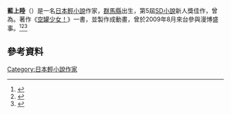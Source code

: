 '''藍上陸'''（{{bd|1985年|3月10日||}}）是一名[[日本|日本]][[輕小說|輕小說]]作家，[[群馬縣|群馬縣]]出生，第5屆[[SD小說|SD小說]]新人獎佳作，曾為{{tsl|en|Pastry chef|甜點師傅}}。著作《[[空罐少女！|空罐少女！]]》一書，並製作成動畫，曾於2009年8月來台參與漫博盛事。<ref>{{Cite web |url=http://gnn.gamer.com.tw/7/38687.html |title=巴哈姆特 訪談藍上陸 |access-date=2015-06-20 |archive-date=2016-03-04 |archive-url=https://web.archive.org/web/20160304074136/http://gnn.gamer.com.tw/7/38687.html |dead-url=no }}</ref><ref>{{Cite web |url=http://search.books.com.tw/exep/prod_search.php?key=%E8%97%8D%E4%B8%8A%E9%99%B8&f=author |title=博客來 藍上陸作品 |access-date=2015-06-20 |archive-date=2016-03-04 |archive-url=https://web.archive.org/web/20160304201711/http://search.books.com.tw/exep/prod_search.php?key=%E8%97%8D%E4%B8%8A%E9%99%B8&f=author |dead-url=no }}</ref><ref>{{Cite web |url=http://www.eslite.com/Search_BW.aspx?query=%E8%97%8D%E4%B8%8A%E9%99%B8 |title=誠品 藍上陸作品 |access-date=2015-06-20 |archive-date=2019-12-09 |archive-url=https://web.archive.org/web/20191209010307/http://www.eslite.com/Search_BW.aspx?query=%e8%97%8d%e4%b8%8a%e9%99%b8 |dead-url=no }}</ref>

== 參考資料 ==
{{reflist}}

[[Category:日本輕小說作家|Category:日本輕小說作家]]